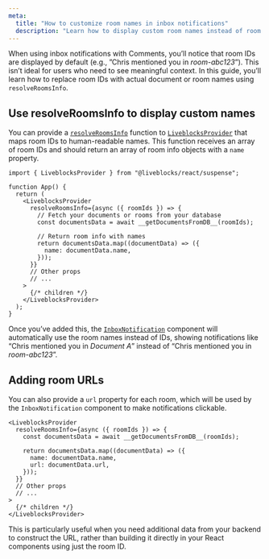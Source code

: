 ```yaml
---
meta:
  title: "How to customize room names in inbox notifications"
  description: "Learn how to display custom room names instead of room IDs in inbox notifications using resolveRoomsInfo."
---
```


When using inbox notifications with Comments, you’ll notice that room IDs are displayed by default (e.g., ”Chris mentioned you in _room-abc123_”). This isn’t ideal for users who need to see meaningful context. In this guide, you’ll learn how to replace room IDs with actual document or room names using `resolveRoomsInfo`.

## Use resolveRoomsInfo to display custom names

You can provide a [`resolveRoomsInfo`](/docs/api-reference/liveblocks-react#LiveblocksProviderResolveRoomsInfo) function to [`LiveblocksProvider`](/docs/api-reference/liveblocks-react#LiveblocksProvider) that maps room IDs to human-readable names. This function receives an array of room IDs and should return an array of room info objects with a `name` property.

```tsx
import { LiveblocksProvider } from "@liveblocks/react/suspense";

function App() {
  return (
    <LiveblocksProvider
      resolveRoomsInfo={async ({ roomIds }) => {
        // Fetch your documents or rooms from your database
        const documentsData = await __getDocumentsFromDB__(roomIds);

        // Return room info with names
        return documentsData.map((documentData) => ({
          name: documentData.name,
        }));
      }}
      // Other props
      // ...
    >
      {/* children */}
    </LiveblocksProvider>
  );
}
```

Once you’ve added this, the [`InboxNotification`](/docs/api-reference/liveblocks-react-ui#InboxNotification) component will automatically use the room names instead of IDs, showing notifications like “Chris mentioned you in _Document A_” instead of “Chris mentioned you in _room-abc123_”.

## Adding room URLs

You can also provide a `url` property for each room, which will be used by the `InboxNotification` component to make notifications clickable.

```tsx
<LiveblocksProvider
  resolveRoomsInfo={async ({ roomIds }) => {
    const documentsData = await __getDocumentsFromDB__(roomIds);

    return documentsData.map((documentData) => ({
      name: documentData.name,
      url: documentData.url,
    }));
  }}
  // Other props
  // ...
>
  {/* children */}
</LiveblocksProvider>
```

This is particularly useful when you need additional data from your backend to construct the URL, rather than building it directly in your React components using just the room ID.
